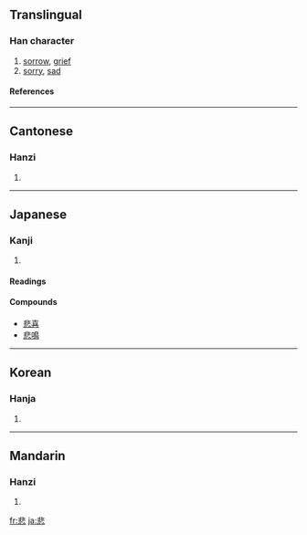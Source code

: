 ==Translingual==
===Han character===
{{Han char|rn=61|rad=心|as=08|sn=12|four=1133<sub>1</sub>|canj=中卜心 (LYP)}}
# [[sorrow]], [[grief]]
# [[sorry]], [[sad]]
====References====
{{Han ref|kx=0388.370|dkj=10720|dj=0721.290|hdz=42310.040|uh=60B2|ud=24754|bh=B464|bd=46180}}
----
==Cantonese==
===Hanzi===
{{yue-hanzi|jyut=|y=bei1}}
# {{defn|Cantonese}}
----
== Japanese ==
===Kanji===
{{ja-kanji|grade=3|rs=心08}}
# {{defn|Japanese}} 
====Readings====
{{ja-readings|on=[[ひ]] ([[hi]])|kun=[[かなしい]] ([[悲しい]], [[kanashii]]), [[かなしむ]] ([[悲しむ]], [[kanashimu]]), [[かなしみ]] ([[悲しみ]], [[kanashimi]])}}

====Compounds====
*[[悲喜]]
*[[悲鳴]]
----
==Korean==
===Hanja===
{{ko-hanja|hangeul=비|eumhun=|rv=bi|mr=pi|y=pi}}
# {{defn|Korean}}
----
==Mandarin==
===Hanzi===
{{cmn-hanzi|pin=[[bēi]] ([[bei1]])|wg=pei<sup>1</sup>}}
# {{defn|Mandarin}}

[[fr:悲]]
[[ja:悲]]